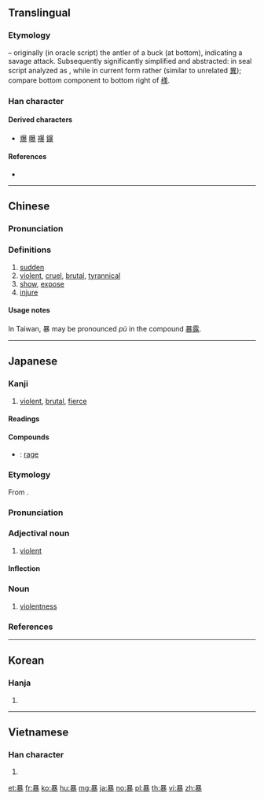 {{also|異}}
==Translingual==

===Etymology===
{{Han etyl}}
{{liushu|ic}} – originally (in oracle script) the antler of a buck (at bottom), indicating a savage attack. Subsequently significantly simplified and abstracted: in seal script analyzed as {{Han compound|日|出|廾|米}}, while in current form rather {{Han compound|日|共|水}} (similar to unrelated [[異]]); compare bottom component to bottom right of [[様]].

===Han character===
{{Han char|rn=72|rad=日|as=11|sn=15|four=60132|canj=ATCE|ids=⿳日共氺}}

====Derived characters====
* [[爆]] [[曝]] [[襮]] [[鑤]]

====References====
* {{Han ref|kx=0499.290|dkj=14137|dj=0868.350|hdz=21532.150|uh=66B4|ud=26292|bh=BCC9|bd=48329}}

----

==Chinese==
{{zh-forms}}

===Pronunciation===
{{zh-pron
|m=bào
|c=bou6,buk6
|mc=y
|oc=y
|ma=
|cat=a,v
}}

===Definitions===
# [[sudden]]
# [[violent]], [[cruel]], [[brutal]], [[tyrannical]]
# [[show]], [[expose]]
# [[injure]]

====Usage notes====
In Taiwan, 暴 may be pronounced ''pù'' in the compound [[暴露]].

----

==Japanese==

===Kanji===
{{ja-kanji|grade=5|rs=日11}}

# [[violent]], [[brutal]], [[fierce]]

====Readings====
{{ja-readings|goon=[[ぼう]] (bō), [[ぼく]] (boku)|kanon=[[ほう]] (hō), [[ほく]] (hoku)|kanyoon=[[ばく]] (baku)|kun=[[あばく]] ([[暴く]], abaku), [[あばれる]] ([[暴れる]], abareru)}}

====Compounds====
{{der-top|Compounds}}
* {{ja-r|暴怒|ぼうど}}: [[rage]]
{{der-bottom}}

{{ja-kanjitab|ぼう|yomi=o}}

===Etymology===
From {{etyl|ltc|ja|sort=ほう'}} {{m|zh|暴|tr=baw<sup>H</sup>||violent}}.

===Pronunciation===
{{ja-pron|yomi=goon|ぼう|acc=1|acc_ref=DJR,NHK}}

===Adjectival noun===
{{ja-adj|infl=na|ぼう}}

# [[violent]]

====Inflection====
{{ja-na|ぼう}}

===Noun===
{{ja-noun|ぼう}}

# [[violentness]]

===References===
<references/>

----

==Korean==

===Hanja===
{{ko-hanja|hangeul=[[포]], [[폭]], [[박]]|eumhun=|rv=po, pok, bak|mr=p'o, p'ok, pak|y=pho, phok, pak}}

# {{defn|lang=ko|sort=日11}}

----

==Vietnamese==

===Han character===
{{vi-hantu|[[bạo]], [[bão]], [[bộc]], [[bẹo]]|rs=日11}}

# {{defn|lang=vi|sort=日11}}

[[et:暴]]
[[fr:暴]]
[[ko:暴]]
[[hu:暴]]
[[mg:暴]]
[[ja:暴]]
[[no:暴]]
[[pl:暴]]
[[th:暴]]
[[vi:暴]]
[[zh:暴]]
